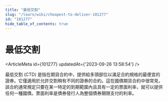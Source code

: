 ```yaml
---
title: "最低交割"
slug: "/learn/wiki/cheapest-to-deliver-101277"
id: "101277"
hide_table_of_contents: true
---
```



# 最低交割

<ArticleMeta id={101277} updatedAt={'2023-09-26 13:58:54'} />
<div className='border-solid border-b border-t-0 my-4 border-[var(--ifm-color-gray-300)]' />

最低交割 (CTD) 是指在期貨合約中，提供給多頭部位以滿足合約規格的最便宜的證券。它僅適用於允許交割稍有不同的證券的合約。這在國債期貨合約中很常見，該合約通常規定只要在某一特定的到期範圍內且具有一定的票面利率，就可以提供任何一種國債。票面利率是債券發行人為整個債券期限支付的利率。

